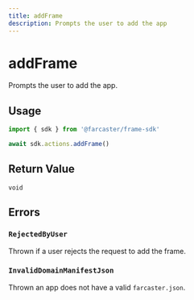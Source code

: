 ```yaml
---
title: addFrame
description: Prompts the user to add the app
---
```


# addFrame

Prompts the user to add the app.

## Usage

```ts twoslash
import { sdk } from '@farcaster/frame-sdk'

await sdk.actions.addFrame()
```

## Return Value

`void`


## Errors

### `RejectedByUser`

Thrown if a user rejects the request to add the frame.


### `InvalidDomainManifestJson`

Thrown an app does not have a valid `farcaster.json`.
